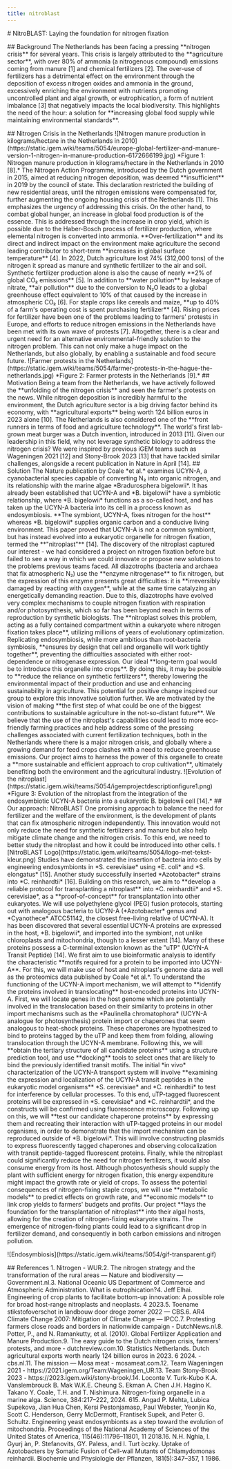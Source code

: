 ```yaml
---
title: nitroblast
---
```


\# NitroBLAST: Laying the foundation for nitrogen fixation


\## Background
The Netherlands has been facing a pressing \*\*nitrogen crisis\*\* for several years. This crisis is largely attributed to the \*\*agriculture sector\*\*, with over 80% of ammonia (a nitrogenous compound) emissions coming from manure \[1] and chemical fertilizers \[2]. The over-use of fertilizers has a detrimental effect on the environment through the deposition of excess nitrogen oxides and ammonia in the ground, excessively enriching the environment with nutrients promoting uncontrolled plant and algal growth, or eutrophication, a form of nutrient imbalance \[3] that negatively impacts the local biodiversity. This highlights the need of the hour: a solution for \*\*increasing global food supply while maintaining environmental standards\*\*.


\## Nitrogen Crisis in the Netherlands
!\[Nitrogen manure production in kilograms/hectare in the Netherlands in 2010]\(https\://static.igem.wiki/teams/5054/europe-global-fertilizer-and-manure-version-1-nitrogen-in-manure-production-6172666199.jpg)
\*Figure 1: Nitrogen manure production in kilograms/hectare in the Netherlands in 2010 \[8].\*
The Nitrogen Action Programme, introduced by the Dutch government in 2015, aimed at reducing nitrogen deposition, was deemed \*\*insufficient\*\* in 2019 by the council of state. This declaration restricted the building of new residential areas, until the nitrogen emissions were compensated for, further augmenting the ongoing housing crisis of the Netherlands \[1]. This emphasizes the urgency of addressing this crisis.
On the other hand, to combat global hunger, an increase in global food production is of the essence. This is addressed through the increase in crop yield, which is possible due to the Haber-Bosch process of fertilizer production, where elemental nitrogen is converted into ammonia. \*\*Over-fertilization\*\* and its direct and indirect impact on the environment make agriculture the second leading contributor to short-term \*\*increases in global surface temperature\*\* \[4].
In 2022, Dutch agriculture lost 74% (312,000 tons) of the nitrogen it spread as manure and synthetic fertilizer to the air and soil. Synthetic fertilizer production alone is also the cause of nearly \*\*2% of global CO₂ emissions\*\* \[5]. In addition to \*\*water pollution\*\* by leakage of nitrate, \*\*air pollution\*\* due to the conversion to N₂O leads to a global greenhouse effect equivalent to 10% of that caused by the increase in atmospheric CO₂ \[6]. For staple crops like cereals and maize, \*\*up to 40% of a farm's operating cost is spent purchasing fertilizer\*\* \[4]. Rising prices for fertilizer have been one of the problems leading to farmers' protests in Europe, and efforts to reduce nitrogen emissions in the Netherlands have been met with its own wave of protests \[7].
Altogether, there is a clear and urgent need for an alternative environmental-friendly solution to the nitrogen problem. This can not only make a huge impact on the Netherlands, but also globally, by enabling a sustainable and food secure future.
!\[Farmer protests in the Netherlands]\(https\://static.igem.wiki/teams/5054/farmer-protests-in-the-hague-the-netherlands.jpg)
\*Figure 2: Farmer protests in the Netherlands \[9].\*
\## Motivation
Being a team from the Netherlands, we have actively followed the \*\*unfolding of the nitrogen crisis\*\* and seen the farmer's protests on the news. While nitrogen deposition is incredibly harmful to the environment, the Dutch agriculture sector is a big driving factor behind its economy, with \*\*agricultural exports\*\* being worth 124 billion euros in 2023 alone \[10]. The Netherlands is also considered one of the \*\*front runners in terms of food and agriculture technology\*\*. The world's first lab-grown meat burger was a Dutch invention, introduced in 2013 \[11]. Given our leadership in this field, why not leverage synthetic biology to address the nitrogen crisis? We were inspired by previous iGEM teams such as Wageningen 2021 \[12] and Stony-Brook 2023 \[13] that have tackled similar challenges, alongside a recent publication in Nature in April \[14].
\## Solution
The Nature publication by Coale \*et al.\* examines UCYN-A, a cyanobacterial species capable of converting N₂ into organic nitrogen, and its relationship with the marine algae \*Bradurosphera bigelowii\*. It has already been established that UCYN-A and \*B. bigelowii\* have a symbiotic relationship, where \*B. bigelowii\* functions as a so-called host, and has taken up the UCYN-A bacteria into its cell in a process known as endosymbiosis. \*\*The symbiont, UCYN-A, fixes nitrogen for the host\*\* whereas \*B. bigelowii\* supplies organic carbon and a conducive living environment. This paper proved that UCYN-A is not a common symbiont, but has instead evolved into a eukaryotic organelle for nitrogen fixation, termed the \*\*"nitroplast"\*\* \[14].
The discovery of the nitroplast captured our interest - we had considered a project on nitrogen fixation before but failed to see a way in which we could innovate or propose new solutions to the problems previous teams faced. All diazotrophs (bacteria and archaea that fix atmospheric N₂) use the \*\*enzyme nitrogenase\*\* to fix nitrogen, but the expression of this enzyme presents great difficulties: it is \*\*irreversibly damaged by reacting with oxygen\*\*, while at the same time catalyzing an energetically demanding reaction. Due to this, diazotrophs have evolved very complex mechanisms to couple nitrogen fixation with respiration and/or photosynthesis, which so far has been beyond reach in terms of reproduction by synthetic biologists. The \*\*nitroplast solves this problem, acting as a fully contained compartment within a eukaryote where nitrogen fixation takes place\*\*, utilizing millions of years of evolutionary optimization.
Replicating endosymbiosis, while more ambitious than root-bacteria symbiosis, \*\*ensures by design that cell and organelle will work tightly together\*\*, preventing the difficulties associated with either root-dependence or nitrogenase expression. Our ideal \*\*long-term goal would be to introduce this organelle into crops\*\*. By doing this, it may be possible to \*\*reduce the reliance on synthetic fertilizers\*\*, thereby lowering the environmental impact of their production and use and enhancing sustainability in agriculture. This potential for positive change inspired our group to explore this innovative solution further.
We are motivated by the vision of making \*\*the first step of what could be one of the biggest contributions to sustainable agriculture in the not-so-distant future\*\*. We believe that the use of the nitroplast's capabilities could lead to more eco-friendly farming practices and help address some of the pressing challenges associated with current fertilization techniques, both in the Netherlands where there is a major nitrogen crisis, and globally where a growing demand for feed crops clashes with a need to reduce greenhouse emissions. Our project aims to harness the power of this organelle to create a \*\*more sustainable and efficient approach to crop cultivation\*\*, ultimately benefiting both the environment and the agricultural industry.
!\[Evolution of the nitroplast]\(https\://static.igem.wiki/teams/5054/igemprojectdescriptionfigure1.png)
\*Figure 3: Evolution of the nitroplast from the integration of the endosymbiotic UCYN-A bacteria into a eukaryotic B. bigelowii cell \[14].\*
\## Our approach: NitroBLAST
One promising approach to balance the need for fertilizer and the welfare of the environment, is the development of plants that can fix atmospheric nitrogen independently. This innovation would not only reduce the need for synthetic fertilizers and manure but also help mitigate climate change and the nitrogen crisis. To this end, we need to better study the nitroplast and how it could be introduced into other cells.
!\[NitroBLAST Logo]\(https\://static.igem.wiki/teams/5054/logo-met-tekst-kleur.png)
Studies have demonstrated the insertion of bacteria into cells by engineering endosymbionts in \*S. cerevisiae\* using \*E. coli\* and \*S. elongatus\* \[15]. Another study successfully inserted \*Azotobacter\* strains into \*C. reinhardtii\* \[16]. Building on this research, we aim to \*\*develop a reliable protocol for transplanting a nitroplast\*\* into \*C. reinhardtii\* and \*S. cerevisiae\*, as a \*\*proof-of-concept\*\* for transplantation into other eukaryotes. We will use polyethylene glycol (PEG) fusion protocols, starting out with analogous bacteria to UCYN-A (\*Azotobacter\* genus and \*Cyanothece\* ATCC51142, the closest free-living relative of UCYN-A).
It has been discovered that several essential UCYN-A proteins are expressed in the host, \*B. bigelowii\*, and imported into the symbiont, not unlike chloroplasts and mitochondria, though to a lesser extent \[14]. Many of these proteins possess a C-terminal extension known as the "uTP" (UCYN-A Transit Peptide) \[14]. We first aim to use bioinformatic analysis to identify the characteristic \*\*motifs required for a protein to be imported into UCYN-A\*\*. For this, we will make use of host and nitroplast's genome data as well as the proteomics data published by Coale \*et al.\*.
To understand the functioning of the UCYN-A import mechanism, we will attempt to \*\*identify the proteins involved in translocating\*\* host-encoded proteins into UCYN-A. First, we will locate genes in the host genome which are potentially involved in the translocation based on their similarity to proteins in other import mechanisms such as the \*Paulinella chromatophora\* (UCYN-A analogue for photosynthesis) protein import or chaperones that seem analogous to heat-shock proteins. These chaperones are hypothesized to bind to proteins tagged by the uTP and keep them from folding, allowing translocation through the UCYN-A membrane. Following this, we will \*\*obtain the tertiary structure of all candidate proteins\*\* using a structure prediction tool, and use \*\*docking\*\* tools to select ones that are likely to bind the previously identified transit motifs.
The initial \*in vivo\* characterization of the UCYN-A transport system will involve \*\*examining the expression and localization of the UCYN-A transit peptides in the eukaryotic model organisms\*\* \*S. cerevisiae\* and \*C. reinhardtii\* to test for interference by cellular processes. To this end, uTP-tagged fluorescent proteins will be expressed in \*S. cerevisiae\* and \*C. reinhardtii\*, and the constructs will be confirmed using fluorescence microscopy.
Following up on this, we will \*\*test our candidate chaperone proteins\*\* by expressing them and recreating their interaction with uTP-tagged proteins in our model organisms, in order to demonstrate that the import mechanism can be reproduced outside of \*B. bigelowii\*. This will involve constructing plasmids to express fluorescently tagged chaperones and observing colocalization with transit peptide-tagged fluorescent proteins.
Finally, while the nitroplast could significantly reduce the need for nitrogen fertilizers, it would also consume energy from its host. Although photosynthesis should supply the plant with sufficient energy for nitrogen fixation, this energy expenditure might impact the growth rate or yield of crops. To assess the potential consequences of nitrogen-fixing staple crops, we will use \*\*metabolic models\*\* to predict effects on growth rate, and \*\*economic models\*\* to link crop yields to farmers' budgets and profits.
Our project \*\*lays the foundation for the transplantation of nitroplast\*\* into their algal hosts, allowing for the creation of nitrogen-fixing eukaryote strains. The emergence of nitrogen-fixing plants could lead to a significant drop in fertilizer demand, and consequently in both carbon emissions and nitrogen pollution.


!\[Endosymbiosis]\(https\://static.igem.wiki/teams/5054/gif-transparent.gif)


\## References
1\. Nitrogen - WUR.2. The nitrogen strategy and the transformation of the rural areas — Nature and biodiversity — Government.nl.3. National Oceanic US Department of Commerce and Atmospheric Administration. What is eutrophication?4. Jeff Elhai. Engineering of crop plants to facilitate bottom-up innovation: A possible role for broad host-range nitroplasts and neoplasts. 4 2023.5. Toename stikstofoverschot in landbouw door droge zomer 2022 — CBS.6. AR4 Climate Change 2007: Mitigation of Climate Change — IPCC.7. Protesting farmers close roads and borders in nationwide campaign - DutchNews.nl.8. Potter, P., and N. Ramankutty, et al. (2010). Global Fertilizer Application and Manure Production.9. The easy guide to the Dutch nitrogen crisis, farmers' protests, and more - dutchreview\.com.10. Statistics Netherlands. Dutch agricultural exports worth nearly 124 billion euros in 2023. 6 2024. - cbs.nl.11. The mission — Mosa meat - mosameat.com.12. Team Wageningen 2021 - https\://2021.igem.org/Team\:Wageningen\_UR.13. Team Stony-Brook 2023 - https\://2023.igem.wiki/stony-brook/.14. Loconte V. Turk-Kubo K.A. Vanslembrouck B. Mak W\.K.E. Cheung S. Ekman A. Chen J.H. Hagino K. Takano Y. Coale, T.H. and T. Nishimura. Nitrogen-fixing organelle in a marine alga. Science, 384:217–222, 2024. 615. Angad P. Mehta, Lubica Supekova, Jian Hua Chen, Kersi Pestonjamasp, Paul Webster, Yeonjin Ko, Scott C. Henderson, Gerry McDermott, Frantisek Supek, and Peter G. Schultz. Engineering yeast endosymbionts as a step toward the evolution of mitochondria. Proceedings of the National Academy of Sciences of the United States of America, 115(46):11796–11801, 11 2018.16. N.H. Nghia, I. Gyurj ́an, P. Stefanovits, GY. Paless, and I. Turt ́oczky. Uptake of Azotobacters by Somatic Fusion of Cell-wall Mutants of Chlamydomonas reinhardii. Biochemie und Physiologie der Pflanzen, 181(5):347–357, 1 1986.
